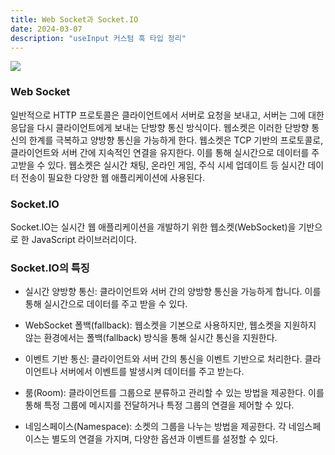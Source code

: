 ```yaml
---
title: Web Socket과 Socket.IO
date: 2024-03-07
description: "useInput 커스텀 훅 타입 정리"
---
```


![](https://velog.velcdn.com/images/songhaeunsong/post/ae9a56a2-f265-409d-9a82-0a6b4128e7cb/image.png)

### Web Socket

일반적으로 HTTP 프로토콜은 클라이언트에서 서버로 요청을 보내고, 서버는 그에 대한 응답을 다시 클라이언트에게 보내는 단방향 통신 방식이다.
웹소켓은 이러한 단방향 통신의 한계를 극복하고 양방향 통신을 가능하게 한다.
웹소켓은 TCP 기반의 프로토콜로, 클라이언트와 서버 간에 지속적인 연결을 유지한다. 이를 통해 실시간으로 데이터를 주고받을 수 있다. 웹소켓은 실시간 채팅, 온라인 게임, 주식 시세 업데이트 등 실시간 데이터 전송이 필요한 다양한 웹 애플리케이션에 사용된다.

### Socket.IO

Socket.IO는 실시간 웹 애플리케이션을 개발하기 위한 웹소켓(WebSocket)을 기반으로 한 JavaScript 라이브러리이다.

### Socket.IO의 특징

- 실시간 양방향 통신: 클라이언트와 서버 간의 양방향 통신을 가능하게 합니다. 이를 통해 실시간으로 데이터를 주고 받을 수 있다.

- WebSocket 폴백(fallback): 웹소켓을 기본으로 사용하지만, 웹소켓을 지원하지 않는 환경에서는 폴백(fallback) 방식을 통해 실시간 통신을 지원한다.

- 이벤트 기반 통신: 클라이언트와 서버 간의 통신을 이벤트 기반으로 처리한다. 클라이언트나 서버에서 이벤트를 발생시켜 데이터를 주고 받는다.

- 룸(Room): 클라이언트를 그룹으로 분류하고 관리할 수 있는 방법을 제공한다. 이를 통해 특정 그룹에 메시지를 전달하거나 특정 그룹의 연결을 제어할 수 있다.

- 네임스페이스(Namespace): 소켓의 그룹을 나누는 방법을 제공한다. 각 네임스페이스는 별도의 연결을 가지며, 다양한 옵션과 이벤트를 설정할 수 있다.
